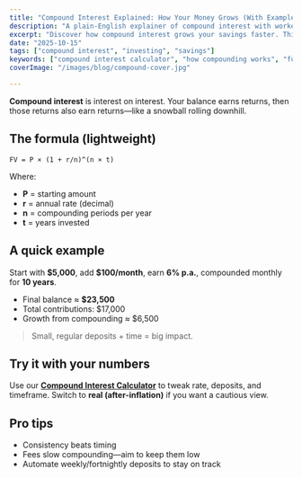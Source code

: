 ```yaml
---
title: "Compound Interest Explained: How Your Money Grows (With Examples)"
description: "A plain-English explainer of compound interest with worked examples and a free calculator to test your own numbers."
excerpt: "Discover how compound interest grows your savings faster. This clear, example-driven guide shows how to calculate returns and use our calculator to project your future wealth."
date: "2025-10-15"
tags: ["compound interest", "investing", "savings"]
keywords: ["compound interest calculator", "how compounding works", "future value"]
coverImage: "/images/blog/compound-cover.jpg"

---
```



**Compound interest** is interest on interest. Your balance earns returns, then those returns also earn returns—like a snowball rolling downhill.

## The formula (lightweight)

`FV = P × (1 + r/n)^(n × t)`

Where:
- **P** = starting amount  
- **r** = annual rate (decimal)  
- **n** = compounding periods per year  
- **t** = years invested

## A quick example

Start with **\$5,000**, add **\$100/month**, earn **6% p.a.**, compounded monthly for **10 years**.

- Final balance ≈ **\$23,500**  
- Total contributions: \$17,000  
- Growth from compounding ≈ \$6,500

> Small, regular deposits + time = big impact.

## Try it with your numbers

Use our **[Compound Interest Calculator](/calculators/investment-growth)** to tweak rate, deposits, and timeframe. Switch to **real (after-inflation)** if you want a cautious view.

## Pro tips

- Consistency beats timing  
- Fees slow compounding—aim to keep them low  
- Automate weekly/fortnightly deposits to stay on track
